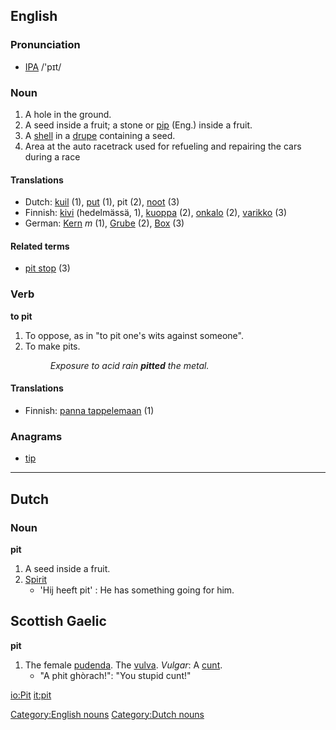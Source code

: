==English==

===Pronunciation===
* [[IPA]] /'pɪt/

=== Noun ===
{{en-noun-reg}}

# A hole in the ground.
# A seed inside a fruit; a stone or [[pip]] (Eng.) inside a fruit.
# A [[shell]] in a [[drupe]] containing a seed.
# Area at the auto racetrack used for refueling and repairing the cars during a race

====Translations====
*Dutch: [[kuil#Dutch|kuil]] (1), [[put#Dutch|put]] (1), pit (2), [[noot#Dutch|noot]] (3)
*Finnish: [[kivi]] (hedelmässä, 1), [[kuoppa]] (2), [[onkalo]] (2), [[varikko]] (3)
*German: [[Kern]] ''m'' (1), [[Grube]] {{f}} (2), [[Box]] {{f}} (3)

====Related terms====
* [[pit stop]] (3)

=== Verb ===
'''to pit'''
# To oppose, as in "to pit one's wits against someone".
# To make pits. 
#:''Exposure to acid rain '''pitted''' the metal.''

==== Translations ====
*Finnish: [[panna tappelemaan]] (1)

===Anagrams===
*[[tip]]

-----

==Dutch==
===Noun===
'''pit'''

# A seed inside a fruit.
# [[Spirit]]
#* 'Hij heeft pit' : He has something going for him.

==Scottish Gaelic==
'''pit'''

#The female [[pudenda]]. The [[vulva]]. ''Vulgar'': A [[cunt]].
#* "A phit ghòrach!": "You stupid cunt!"

[[io:Pit]]
[[it:pit]]

[[Category:English nouns]]
[[Category:Dutch nouns]]